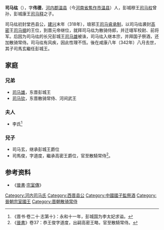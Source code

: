 '''司马纮'''（{{bd|？||342年| |}}），字'''伟德'''，[[河內郡_(中國)|河内郡]][[温县|温县]]（今[[河南省|河南省]][[焦作市|焦作市]][[温县|温县]]）人，彭城穆王[[司马权|司马权]]曾孙，彭城康王[[司马释|司马释]]之子。

司马纮初封堂邑县公，[[建兴_(西晋)|建兴]]末年（318年），琅邪王[[司马睿|司马睿]][[承制|承制]]，以司马纮袭封[[高密|高密]]王[[司马据|司马据]]的王位，到晋元帝继位，就拜司马纮为散骑侍郎，并迁翊军校尉、前将军。后因为司马纮的长兄彭城王[[司马雄|司马雄]]被诛，司马纮入继本宗，并拜国子祭酒，还加散骑常侍。司马纮有风疾，因此性理不恆。後在咸康八年（342年）八月去世，其子司馬玄繼任彭城王。

==家庭==
===兄弟===
*[[司马雄|司马雄]]，东晋彭城王
*[[司马钦|司马钦]]，东晋散骑常侍、河间武王

===夫人===
*李氏<ref>《晋书·卷二十·志第十》：永和十一年，彭城国为李太妃求谥。</ref>

===兒子===
*司马玄，继承彭城王爵位
*司馬俊，字道度，繼承高密王爵位，官至散騎常侍<ref>《[[晉書|晉書]]》卷37：恭王俊字道度，出嗣高密王略，官至散騎常侍。</ref>。

==参考资料==
*《[[晉書|晉書]]·[[s:晉書/卷037#彭城穆王權|宗室傳]]》
{{reflist}}

{{start box}}
{{s-before|[[司馬據|司馬據]]}}
{{s-title|[[晉朝藩王列表#高密國|晉朝高密王]]|317年—329年}}
{{s-after|子[[司馬俊|司馬俊]]}}
{{s-before|從兄弟[[司馬雄|司馬雄]]}}
{{s-title|[[晉朝藩王列表#彭城國|晉朝彭城王]]|329年—342年}}
{{s-after|子[[司馬玄|司馬玄]]}}
{{end box}}

[[Category:河内司马氏|Category:河内司马氏]]
[[Category:西晋县公|Category:西晋县公]]
[[Category:中國國子監祭酒|Category:中國國子監祭酒]]
[[Category:晉朝宗室國王|Category:晉朝宗室國王]]
[[Category:晋朝散骑常侍|Category:晋朝散骑常侍]]